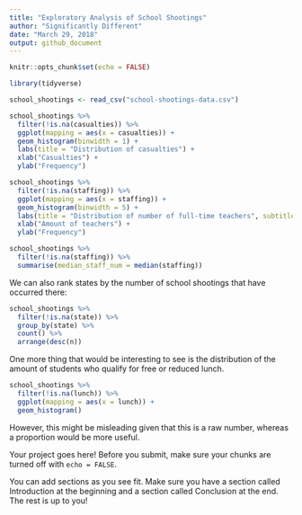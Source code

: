 ```yaml
---
title: "Exploratory Analysis of School Shootings"
author: "Significantly Different"
date: "March 29, 2018"
output: github_document
---
```


```r
knitr::opts_chunk$set(echo = FALSE)
```

```r
library(tidyverse)

```

```r
school_shootings <- read_csv("school-shootings-data.csv")
```

```r

school_shootings %>%
  filter(!is.na(casualties)) %>%
  ggplot(mapping = aes(x = casualties)) +
  geom_histogram(binwidth = 1) +
  labs(title = "Distribution of casualties") +
  xlab("Casualties") +
  ylab("Frequency")

```


```r
school_shootings %>%
  filter(!is.na(staffing)) %>%
  ggplot(mapping = aes(x = staffing)) +
  geom_histogram(binwidth = 5) +
  labs(title = "Distribution of number of full-time teachers", subtitle = "At each shooting") +
  xlab("Amount of teachers") +
  ylab("Frequency")
```

```r
school_shootings %>%
  filter(!is.na(staffing)) %>%
  summarise(median_staff_num = median(staffing))
```

We can also rank states by the number of school shootings that have occurred there:

```r
school_shootings %>%
  filter(!is.na(state)) %>%
  group_by(state) %>%
  count() %>%
  arrange(desc(n))
```

One more thing that would be interesting to see is the distribution of the amount of students who qualify for free or reduced lunch.

```r
school_shootings %>%
  filter(!is.na(lunch)) %>%
  ggplot(mapping = aes(x = lunch)) +
  geom_histogram()
```

However, this might be misleading given that this is a raw number, whereas a proportion would be more useful.

Your project goes here! Before you submit, make sure your chunks are turned off with `echo = FALSE`. 

You can add sections as you see fit. Make sure you have a section called Introduction at the beginning and a section called Conclusion at the end. The rest is up to you!